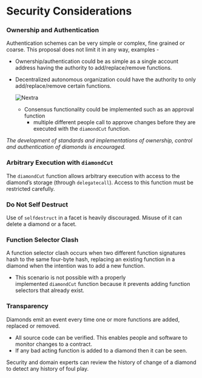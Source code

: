 # **Security Considerations**

### Ownership and Authentication

Authentication schemes can be very simple or complex, fine grained or coarse. This proposal does not limit it in any way, examples -

- Ownership/authentication could be as simple as a single account address having the authority to add/replace/remove functions.
- Decentralized autonomous organization could have the authority to only add/replace/remove certain functions.
    
    ![Nextra](../public/dao1.png)
    
    - Consensus functionality could be implemented such as an approval function
        - multiple different people call to approve changes before they are executed with the `diamondCut` function.

*The development of standards and implementations of ownership, control and authentication of diamonds is encouraged.*

### Arbitrary Execution with `diamondCut`

The `diamondCut` function allows arbitrary execution with access to the diamond’s storage (through `delegatecall`). Access to this function must be restricted carefully.

### Do Not Self Destruct

Use of `selfdestruct` in a facet is heavily discouraged. Misuse of it can delete a diamond or a facet.

### Function Selector Clash

A function selector clash occurs when two different function signatures hash to the same four-byte hash, replacing an existing function in a diamond when the intention was to add a new function. 

- This scenario is not possible with a properly implemented `diamondCut` function because it prevents adding function selectors that already exist.

### Transparency

Diamonds emit an event every time one or more functions are added, replaced or removed. 

- All source code can be verified. This enables people and software to monitor changes to a contract.
- If any bad acting function is added to a diamond then it can be seen.

Security and domain experts can review the history of change of a diamond to detect any history of foul play.